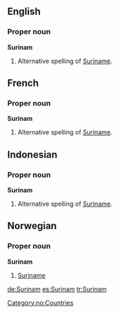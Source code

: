 ==English==

===Proper noun===
'''Surinam'''
# Alternative spelling of [[Suriname]].

==French==

===Proper noun===
'''Surinam'''
# Alternative spelling of [[Suriname]].

==Indonesian==

===Proper noun===
'''Surinam'''
# Alternative spelling of [[Suriname]].

==Norwegian==
===Proper noun===
[[Category:no:Countries]]
'''Surinam'''
#[[Suriname]]

[[de:Surinam]]
[[es:Surinam]]
[[tr:Surinam]]